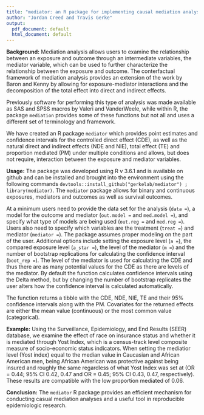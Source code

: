 ```yaml
---
title: "mediator: an R package for implementing causal mediation analyses"
author: "Jordan Creed and Travis Gerke"
output:
  pdf_document: default
  html_document: default
---
```


<!-- 
hard wrap lines with the following: 
knitr::wrap_rmd(here::here("man", "bsp2020", "abstract.Rmd")) 
-->

**Background:** Mediation analysis allows users to examine the relationship
between an exposure and outcome through an intermediate variables, the mediator
variable, which can be used to further characterize the relationship between
the exposure and outcome. The conterfactual framework of mediation analysis
provides an extension of the work by Baron and Kenny by allowing for
exposure-mediator interactions and the decomposition of the total effect into
direct and indirect effects.

Previously software for performing this type of analysis was made available as
SAS and SPSS macros by Valeri and VanderWeele, while within R, the package
`mediation` provides some of these functions but not all and uses a different
set of terminology and framework.

We have created an R package `mediator` which provides point estimates and
confidence intervals for the controlled direct effect (CDE), as well as the
natural direct and indirect effects (NDE and NIE), total effect (TE) and
proportion mediated (PM) under multiple conditions and allows, but does not
require, interaction between the exposure and mediator variables.

**Usage:** The package was developed using R v 3.6.1 and is available on github
and can be installed and brought into the environment using the following
commands `devtools::install_github("gerkelab/mediator") ; library(mediator)`.
The `mediator` package allows for binary and continuous exposures, mediators
and outcomes as well as survival outcomes.

At a minimum users need to provide the data set for the analysis (`data = `), a
model for the outcome and mediator (`out.model = ` and `med.model = `), and
specify what type of models are being used (`out.reg = ` and `med.reg = `).
Users also need to specify which variables are the treatment (`treat = `) and
mediator (`mediator = `). The package assumes proper modeling on the part of
the user. Additional options include setting the exposure level (`a =`), the
compared exposure level (`a_star = `), the level of the mediator (`m = `) and
the number of bootstrap replications for calculating the confidence interval
(`boot_rep = `). The level of the mediator is used for calculating the CDE and
thus there are as many potential values for the CDE as there are levels of the
mediator. By default the function calculates confidence intervals using the
Delta method, but by changing the number of bootstrap replicates the user
alters how the confidence interval is calculated automatically.

The function returns a tibble with the CDE, NDE, NIE, TE and their 95%
confidence intervals along with the PM. Covariates for the returned effects are
either the mean value (continuous) or the most common value (categorical).

**Example:** Using the Surveillance, Epidemiology, and End Results (SEER)
database, we examine the effect of race on insurance status and whether it is
mediated through Yost Index, which is a census-track level composite measure of
socio-economic status indicators. When setting the mediatior level (Yost index)
equal to the median value in Caucasian and African American men, being African
American was protective against being insured and roughly the same regardless
of what Yost Index was set at (OR = 0.44; 95% CI 0.42, 0.47 and OR = 0.45; 95%
CI 0.43, 0.47, respectively). These results are compatible with the low
proportion mediated of 0.06.

**Conclusion:** The `mediator` R package provides an efficient mechanism for
conducting casual mediation analyses and a useful tool in reproducible
epidemiologic research.
